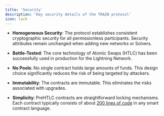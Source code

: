 ```yaml
---
title: 'Security'
description: 'Key security details of the TRAIN protocol'
icon: lock
---
```


- **Homogeneous Security**: The protocol establishes consistent cryptographic security for all permissionless participants. Security attributes remain unchanged when adding new networks or Solvers.

- **Battle-Tested**: The core technology of Atomic Swaps (HTLC) has been successfully used in production for the Lightning Network.

- **No Pools**: No single contract holds large amounts of funds. This design choice significantly reduces the risk of being targeted by attackers.

- **Immutability**: The contracts are immutable. This eliminates the risks associated with upgrades.

- **Simplicity**: PreHTLC contracts are straightforward locking mechanisms. Each contract typically consists of about [200 lines of code](https://github.com/TrainProtocol/contracts/blob/main/chains/evm/solidity/contracts/Train.sol) in any smart contract language.